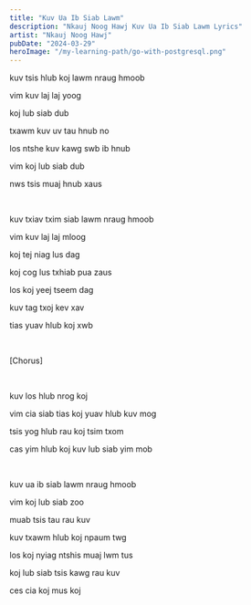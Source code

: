 ```yaml
---
title: "Kuv Ua Ib Siab Lawm"
description: "Nkauj Noog Hawj Kuv Ua Ib Siab Lawm Lyrics"
artist: "Nkauj Noog Hawj"
pubDate: "2024-03-29"
heroImage: "/my-learning-path/go-with-postgresql.png"
---
```


kuv tsis hlub koj lawm nraug hmoob

vim kuv laj laj yoog

koj lub siab dub

txawm kuv uv tau hnub no

los ntshe kuv kawg swb ib hnub

vim koj lub siab dub

nws tsis muaj hnub xaus

<br />

kuv txiav txim siab lawm nraug hmoob

vim kuv laj laj mloog

koj tej niag lus dag

koj cog lus txhiab pua zaus

los koj yeej tseem dag

kuv tag txoj kev xav

tias yuav hlub koj xwb

<br />

[Chorus]

<br />

kuv los hlub nrog koj

vim cia siab tias koj yuav hlub kuv mog

tsis yog hlub rau koj tsim txom

cas yim hlub koj kuv lub siab yim mob

<br />

kuv ua ib siab lawm nraug hmoob

vim koj lub siab zoo

muab tsis tau rau kuv

kuv txawm hlub koj npaum twg

los koj nyiag ntshis muaj lwm tus

koj lub siab tsis kawg rau kuv

ces cia koj mus koj
